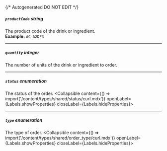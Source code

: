 {/* Autogenerated DO NOT EDIT  */}

##### `productCode` _string_
The product code of the drink or ingredient.
<br/>
**Example:** `AC-A2DF3`

---
##### `quantity` _integer_
The number of units of the drink or ingredient to order.

---
##### `status` _enumeration_
The status of the order.
<Collapsible content={() => import('/content/types/shared/status/curl.mdx')} openLabel={Labels.showProperties} closeLabel={Labels.hideProperties}>
</Collapsible>

---
##### `type` _enumeration_
The type of order.
<Collapsible content={() => import('/content/types/shared/order_type/curl.mdx')} openLabel={Labels.showProperties} closeLabel={Labels.hideProperties}>
</Collapsible>


